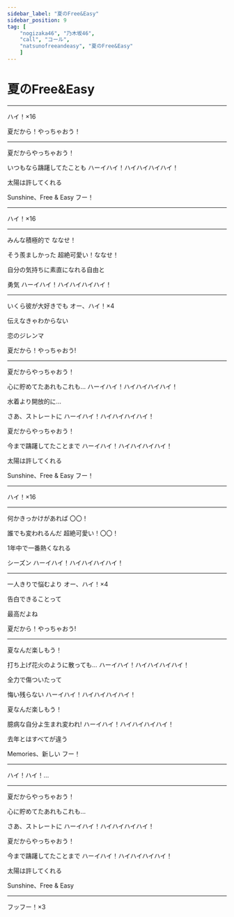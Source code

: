 ```yaml
---
sidebar_label: "夏のFree&Easy"
sidebar_position: 9
tag: [
    "nogizaka46", "乃木坂46",
    "call", "コール",
    "natsunofreeandeasy", "夏のFree&Easy"
    ]
---
```


# 夏のFree&Easy

---

<CallHighlight>ハイ！×16</CallHighlight>

夏だから！やっちゃおう！

---


夏だからやっちゃおう！

いつもなら躊躇してたことも  <CallHighlight>ハーイハイ！ハイハイハイハイ！</CallHighlight>

太陽は許してくれる

Sunshine、Free & Easy  <CallHighlight>フー！</CallHighlight>

---

<CallHighlight>ハイ！×16</CallHighlight>

---


みんな積極的で  <CallHighlight>ななせ！</CallHighlight>

そう羨ましかった  <CallHighlight>超絶可愛い！ななせ！</CallHighlight>

自分の気持ちに素直になれる自由と

勇気  <CallHighlight>ハーイハイ！ハイハイハイハイ！</CallHighlight>

---

いくら彼が大好きでも  <CallHighlight>オー、ハイ！×4</CallHighlight>

伝えなきゃわからない

恋のジレンマ

夏だから！やっちゃおう!

---

夏だからやっちゃおう！

心に貯めてたあれもこれも…  <CallHighlight>ハーイハイ！ハイハイハイハイ！</CallHighlight>

水着より開放的に...

さあ、ストレートに  <CallHighlight>ハーイハイ！ハイハイハイハイ！</CallHighlight>

夏だからやっちゃおう！

今まで躊躇してたことまで  <CallHighlight>ハーイハイ！ハイハイハイハイ！</CallHighlight>

太陽は許してくれる

Sunshine、Free & Easy  フー！

---

<CallHighlight>ハイ！×16</CallHighlight>

---


何かきっかけがあれば  <CallHighlight>〇〇！</CallHighlight>

誰でも変われるんだ  <CallHighlight>超絶可愛い！〇〇！</CallHighlight>

1年中で一番熱くなれる

シーズン  <CallHighlight>ハーイハイ！ハイハイハイハイ！</CallHighlight>

---

一人きりで悩むより  <CallHighlight>オー、ハイ！×4</CallHighlight>

告白できることって

最高だよね

夏だから！やっちゃおう!

---

夏なんだ楽しもう！

打ち上げ花火のように散っても…  <CallHighlight>ハーイハイ！ハイハイハイハイ！</CallHighlight>

全力で傷ついたって

悔い残らない  <CallHighlight>ハーイハイ！ハイハイハイハイ！</CallHighlight>

夏なんだ楽しもう！

臆病な自分よ生まれ変われ!  <CallHighlight>ハーイハイ！ハイハイハイハイ！</CallHighlight>

去年とはすべてが違う

Memories、新しい  <CallHighlight>フー！</CallHighlight>

---

<CallHighlight>ハイ！ハイ！…</CallHighlight>

---


夏だからやっちゃおう！

心に貯めてたあれもこれも...

さあ、ストレートに  <CallHighlight>ハーイハイ！ハイハイハイハイ！</CallHighlight>

夏だからやっちゃおう！

今まで躊躇してたことまで  <CallHighlight>ハーイハイ！ハイハイハイハイ！</CallHighlight>

太陽は許してくれる

Sunshine、Free & Easy

---

<CallHighlight>フッフー！×3</CallHighlight>